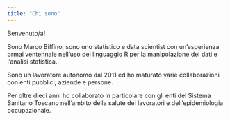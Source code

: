 ```yaml
---
title: "Chi sono"
---
```


Benvenuto/a!

Sono Marco Biffino, sono uno statistico e data scientist con un'esperienza ormai ventennale nell'uso del linguaggio R per la manipolazione dei dati e l'analisi statistica.

Sono un lavoratore autonomo dal 2011 ed ho maturato varie collaborazioni con enti pubblici, aziende e persone.

Per oltre dieci anni ho collaborato in particolare con gli enti del Sistema Sanitario Toscano nell'ambito della salute dei lavoratori e dell'epidemiologia occupazionale.

